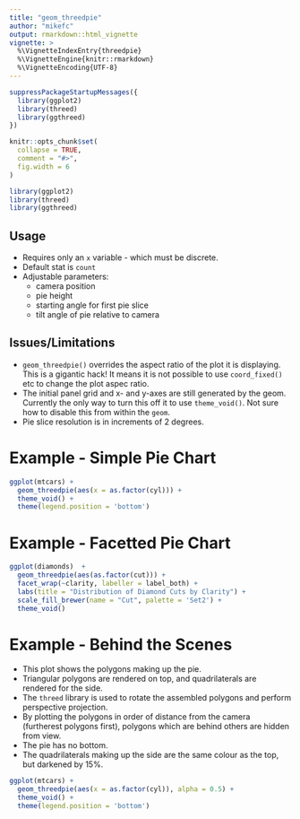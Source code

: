 ```yaml
---
title: "geom_threedpie"
author: "mikefc"
output: rmarkdown::html_vignette
vignette: >
  %\VignetteIndexEntry{threedpie}
  %\VignetteEngine{knitr::rmarkdown}
  %\VignetteEncoding{UTF-8}
---
```


```r
suppressPackageStartupMessages({
  library(ggplot2)
  library(threed)
  library(ggthreed)
})

knitr::opts_chunk$set(
  collapse = TRUE,
  comment = "#>", 
  fig.width = 6
)
```

```r
library(ggplot2)
library(threed)
library(ggthreed)
```




## Usage

* Requires only an `x` variable - which must be discrete.
* Default stat is `count`
* Adjustable parameters:
    * camera position
    * pie height
    * starting angle for first pie slice
    * tilt angle of pie relative to camera


## Issues/Limitations

* `geom_threedpie()` overrides the aspect ratio of the plot it is displaying. 
  This is a gigantic hack!  It means it is not possible to use `coord_fixed()` etc 
  to change the plot aspec ratio.
* The initial panel grid and x- and y-axes are still generated by the geom. Currently
  the only way to turn this off it to use `theme_void()`. Not sure how to disable
  this from within the `geom`.
* Pie slice resolution is in increments of 2 degrees.


# Example - Simple Pie Chart

```r
ggplot(mtcars) + 
  geom_threedpie(aes(x = as.factor(cyl))) + 
  theme_void() + 
  theme(legend.position = 'bottom')
```


# Example - Facetted Pie Chart
```r
ggplot(diamonds)  +
  geom_threedpie(aes(as.factor(cut))) +
  facet_wrap(~clarity, labeller = label_both) +
  labs(title = "Distribution of Diamond Cuts by Clarity") +
  scale_fill_brewer(name = "Cut", palette = 'Set2') +
  theme_void()
```


# Example - Behind the Scenes

* This plot shows the polygons making up the pie.
* Triangular polygons are rendered on top, and quadrilaterals are 
  rendered for the side.
* The `threed` library is used to rotate the assembled polygons and perform
  perspective projection.
* By plotting the polygons in order of distance from the camera (furtherest polygons first), 
  polygons which are behind others are hidden from view.
* The pie has no bottom.
* The quadrilaterals making up the side are the same colour as the top, but darkened by 15%.

```r
ggplot(mtcars) + 
  geom_threedpie(aes(x = as.factor(cyl)), alpha = 0.5) + 
  theme_void() + 
  theme(legend.position = 'bottom')
```


<!-- # Example - Pie configuration -->

<!-- User adjustable: -->

<!-- * pie height -->
<!-- * pie tilt -->
<!-- * start of first pie slice -->



<!-- ```{r example-animation, eval = FALSE, echo = FALSE} -->
<!-- N <- 20 -->
<!-- start_degrees <- seq(  0, 90 , length.out = N) -->
<!-- tilt_degrees  <- seq(  -20, 50 , length.out = N) -->
<!-- heights       <- seq(0.1, 0.1, length.out = N) -->

<!-- start_degrees <- c(start_degrees, rev(start_degrees)) -->
<!-- tilt_degrees  <- c(tilt_degrees , rev(tilt_degrees )) -->
<!-- heights       <- c(heights      , rev(heights      )) -->

<!-- for (i in seq_along(start_degrees)) { -->

<!--   p <- ggplot(mtcars) +  -->
<!--     geom_threedpie(aes(x = as.factor(cyl)), start_degrees = start_degrees[i], -->
<!--                    tilt_degrees = tilt_degrees[i], height = heights[i]) +  -->
<!--     theme_void() +  -->
<!--     theme(legend.position = 'bottom') -->

<!--   filename <- sprintf("%03i.png", i) -->
<!--   print(filename) -->
<!--   ggsave(filename, plot=p, width=6, height=4) -->

<!-- } -->
<!-- ``` -->

<!-- ![](man/figures/pie-anim.gif) -->


















